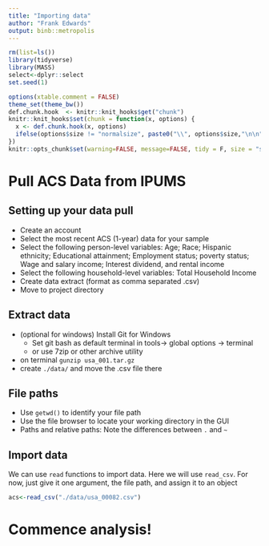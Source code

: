 ```yaml
---
title: "Importing data"
author: "Frank Edwards"
output: binb::metropolis
---
```


```r
rm(list=ls())
library(tidyverse)
library(MASS)
select<-dplyr::select
set.seed(1)

options(xtable.comment = FALSE)
theme_set(theme_bw())
def.chunk.hook  <- knitr::knit_hooks$get("chunk")
knitr::knit_hooks$set(chunk = function(x, options) {
  x <- def.chunk.hook(x, options)
  ifelse(options$size != "normalsize", paste0("\\", options$size,"\n\n", x, "\n\n \\normalsize"), x)
})
knitr::opts_chunk$set(warning=FALSE, message=FALSE, tidy = F, size = "small")
```

# Pull ACS Data from IPUMS

## Setting up your data pull

- Create an account
- Select the most recent ACS (1-year) data for your sample
- Select the following person-level variables: Age; Race; Hispanic ethnicity; Educational attainment; Employment status; poverty status; Wage and salary income; Interest dividend, and rental income 
- Select the following household-level variables: Total Household Income
- Create data extract (format as comma separated .csv)
- Move to project directory

## Extract data 

- (optional for windows) Install Git for Windows
  - Set git bash as default terminal in tools-> global options -> terminal
  - or use 7zip or other archive utility
- on terminal `gunzip usa_001.tar.gz`
- create `./data/` and move the .csv file there

## File paths

- Use `getwd()` to identify your file path
- Use the file browser to locate your working directory in the GUI
- Paths and relative paths: Note the differences between `.` and `~`

## Import data

We can use `read` functions to import data. Here we will use `read_csv`. For now, just give it one argument, the file path, and assign it to an object
 
```r
acs<-read_csv("./data/usa_00082.csv")
```

# Commence analysis!


